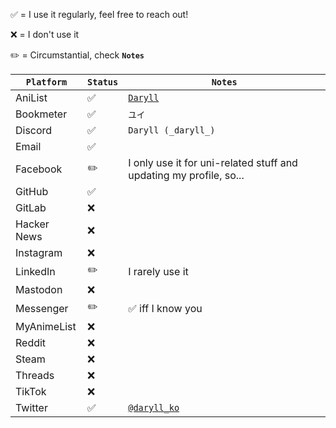 <div className="flex flex-col gap-10">

<div>

✅ = I use it regularly, feel free to reach out!

❌ = I don't use it

✏️ = Circumstantial, check **`Notes`**

</div>

| `Platform`  | `Status` | `Notes`                                                            |
| ----------- | -------- | ------------------------------------------------------------------ |
| AniList     | ✅       | [`Daryll`](https://anilist.co/user/Daryll/)                        |
| Bookmeter   | ✅       | `ユイ`                                                             |
| Discord     | ✅       | `Daryll (_daryll_)`                                                |
| Email       | ✅       |                                                                    |
| Facebook    | ✏️       | I only use it for uni-related stuff and updating my profile, so... |
| GitHub      | ✅       |                                                                    |
| GitLab      | ❌       |                                                                    |
| Hacker News | ❌       |                                                                    |
| Instagram   | ❌       |                                                                    |
| LinkedIn    | ✏️       | I rarely use it                                                    |
| Mastodon    | ❌       |                                                                    |
| Messenger   | ✏️       | ✅ iff I know you                                                  |
| MyAnimeList | ❌       |                                                                    |
| Reddit      | ❌       |                                                                    |
| Steam       | ❌       |                                                                    |
| Threads     | ❌       |                                                                    |
| TikTok      | ❌       |                                                                    |
| Twitter     | ✅       | [`@daryll_ko`](https://twitter.com/daryll_ko)                      |

</div>
